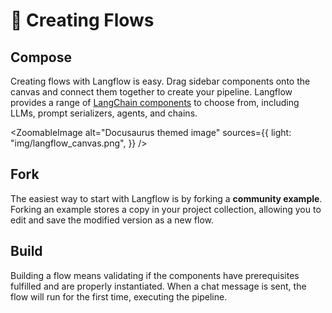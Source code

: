 
# 🎨 Creating Flows

## Compose

Creating flows with Langflow is easy. Drag sidebar components onto the canvas and connect them together to create your pipeline. Langflow provides a range of [LangChain components](https://python.langchain.com/docs/modules/) to choose from, including LLMs, prompt serializers, agents, and chains.

<ZoomableImage
  alt="Docusaurus themed image"
  sources={{
    light: "img/langflow_canvas.png",
  }}
/>

## Fork

The easiest way to start with Langflow is by forking a **community example**. Forking an example stores a copy in your project collection, allowing you to edit and save the modified version as a new flow.

<div
  style={{ marginBottom: "20px", display: "flex", justifyContent: "center" }}
>
  <ReactPlayer playing controls url="/videos/langflow_fork.mp4" />
</div>

## Build

Building a flow means validating if the components have prerequisites fulfilled and are properly instantiated. When a chat message is sent, the flow will run for the first time, executing the pipeline.

<div
  style={{ marginBottom: "20px", display: "flex", justifyContent: "center" }}
>
  <ReactPlayer playing controls url="/videos/langflow_build.mp4" />
</div>
